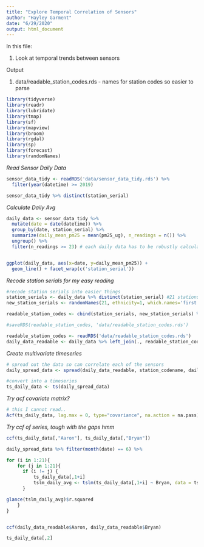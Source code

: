 ```yaml
---
title: "Explore Temporal Correlation of Sensors"
author: "Hayley Garment"
date: "6/29/2020"
output: html_document
---
```


In this file:

1. Look at temporal trends between sensors

Output

1. data/readable_station_codes.rds - names for station codes so easier to parse

```r
library(tidyverse)
library(readr)
library(lubridate)
library(tmap)
library(sf)
library(mapview)
library(broom)
library(rgdal)
library(sp)
library(forecast)
library(randomNames)
```


*Read Sensor Daily Data*
```r
sensor_data_tidy <- readRDS('data/sensor_data_tidy.rds') %>%
  filter(year(datetime) >= 2019)

sensor_data_tidy %>% distinct(station_serial)
```

*Calculate Daily Avg*
```r
daily_data <- sensor_data_tidy %>% 
  mutate(date = date(datetime)) %>% 
  group_by(date, station_serial) %>% 
  summarize(daily_mean_pm25 = mean(pm25_ug), n_readings = n()) %>% 
  ungroup() %>% 
  filter(n_readings >= 23) # each daily data has to be robustly calculated


ggplot(daily_data, aes(x=date, y=daily_mean_pm25)) + 
  geom_line() + facet_wrap(c('station_serial'))
```


*Recode station serials for my easy reading*
```r
#recode station serials into easier things
station_serials <- daily_data %>% distinct(station_serial) #21 stations
new_station_serials <- randomNames(21, ethnicity=1, which.names='first') #single words only pls

readable_station_codes <- cbind(station_serials, new_station_serials) %>% rename(station_codename = new_station_serials)

#saveRDS(readable_station_codes, 'data/readable_station_codes.rds')

readable_station_codes <- readRDS('data/readable_station_codes.rds')
daily_data_readable <- daily_data %>% left_join(., readable_station_codes) %>% dplyr::select(-station_serial, -n_readings)
```

*Create multivariate timeseries*
```r
# spread out the data so can correlate each of the sensors
daily_spread_data <- spread(daily_data_readable, station_codename, daily_mean_pm25)

#convert into a timeseries
ts_daily_data <- ts(daily_spread_data)
```

*Try acf covariate matrix?*
```r
# this I cannot read..
Acf(ts_daily_data, lag.max = 0, type="covariance", na.action = na.pass)
```

*Try ccf of series, tough with the gaps hmm*
```r
ccf(ts_daily_data[,"Aaron"], ts_daily_data[,"Bryan"])

```



```r
daily_spread_data %>% filter(month(date) == 6) %>% 

for (i in 1:21){
    for (j in 1:21){
      if (i != j) {
          ts_daily_data[,1+i]
          tslm_daily_avg <- tslm(ts_daily_data[,1+i] ~ Bryan, data = ts_daily_data)
      }

glance(tslm_daily_avg)$r.squared
    }
}


ccf(daily_data_readable$Aaron, daily_data_readable$Bryan)

ts_daily_data[,2]



```

